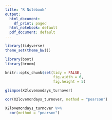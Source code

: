 ```yaml
---
title: "R Notebook"
output:
  html_document:
    df_print: paged
  html_notebook: default
  pdf_document: default
---
```


```r
library(tidyverse)
theme_set(theme_bw())

library(boot)
library(broom)

knitr::opts_chunk$set(tidy = FALSE,
                      fig.width = 6,
                      fig.height = 5)

```

```r
glimpse(X2lovemondays_turnover)
```

```r
cor(X2lovemondays_turnover, method = "pearson") 
```


```r
X2lovemondays_turnover %>%
  cor(method = "pearson")
```